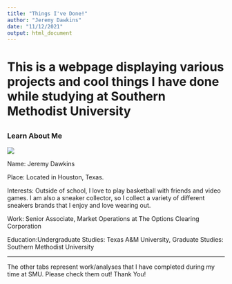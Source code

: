 ```yaml
---
title: "Things I've Done!"
author: "Jeremy Dawkins"
date: "11/12/2021"
output: html_document
---
```


# This is a webpage displaying various projects and cool things I have done while studying at Southern Methodist University

## {.tabset}

### Learn About Me

![](images/cute.jpeg)



Name: Jeremy Dawkins

Place: Located in Houston, Texas. 

Interests: Outside of school, I love to play basketball with friends and video games. I am also a sneaker collector, so I collect a variety of different sneakers brands that I enjoy and love wearing out. 

Work: Senior Associate, Market Operations at The Options Clearing Corporation

Education:Undergraduate Studies: Texas A&M University, Graduate Studies: Southern Methodist University

---------------------------------------------------------------------------





The other tabs represent work/analyses that I have completed during my time at SMU. Please check them out! Thank You!



